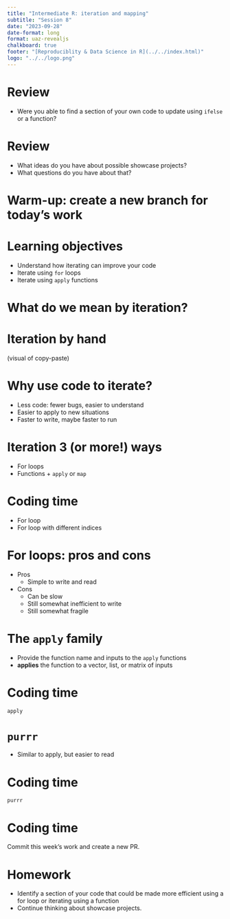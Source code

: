 ```yaml
---
title: "Intermediate R: iteration and mapping"
subtitle: "Session 8"
date: "2023-09-28"
date-format: long
format: uaz-revealjs
chalkboard: true
footer: "[Reproduciblity & Data Science in R](../../index.html)"
logo: "../../logo.png"
---
```


# Review

-   Were you able to find a section of your own code to update using `ifelse` or a function?

# Review

-   What ideas do you have about possible showcase projects?
-   What questions do you have about that?

# Warm-up: create a new branch for today's work

# Learning objectives

-   Understand how iterating can improve your code
-   Iterate using `for` loops
-   Iterate using `apply` functions <!--# Or purrr -->

# What do we mean by iteration?

# Iteration by hand

(visual of copy-paste)

# Why use code to iterate?

-   Less code: fewer bugs, easier to understand
-   Easier to apply to new situations
-   Faster to write, maybe faster to run

# Iteration 3 (or more!) ways

-   For loops
-   Functions + `apply` or `map`

# Coding time

-   For loop
-   For loop with different indices

# For loops: pros and cons

-   Pros
    -   Simple to write and read
-   Cons
    -   Can be slow
    -   Still somewhat inefficient to write
    -   Still somewhat fragile

# The `apply` family

-   Provide the function name and inputs to the `apply` functions
-   **applies** the function to a vector, list, or matrix of inputs

# Coding time

`apply`

# `purrr`

-   Similar to apply, but easier to read

# Coding time

`purrr`

# Coding time

Commit this week's work and create a new PR.

# Homework

-   Identify a section of your code that could be made more efficient using a for loop or iterating using a function
-   Continue thinking about showcase projects.
